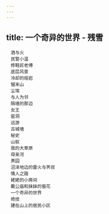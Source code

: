 ```yaml
---
---
---
```

title: 一个奇异的世界 - 残雪
---


```
　酒与火
　民警小温
　修鞋匠老傅
　底层风景
　冷却的熔岩
　锯末山
　尘埃
　与人为邻
　隔墙的那边
　女王
　窑洞
　远游
　古城墙
　秘史
　山蚁
　我的大草原
　母亲河
　茶园
　沼泽地边的雷火与荠叔
　情人之路
　姥姥的小房间
　戴公庙和妹妹的窗花
　一个奇异的世界
　绝技
　建在山上的居民小区
```